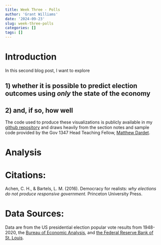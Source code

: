 ```yaml
---
title: Week Three - Polls
author: 'Grant Williams'
date: '2024-09-23'
slug: week-three-polls
categories: []
tags: []
---
```


# Introduction

In this second blog post, I want to explore 

## 1) whether it is possible to predict election outcomes using *only* the state of the economy

## 2) and, if so, how well

The code used to produce these visualizations is publicly available in my [github repository](https://github.com/grantbw4/election-blog) and draws heavily from the section notes and sample code provided by the Gov 1347 Head Teaching Fellow, [Matthew Dardet](https://www.matthewdardet.com/harvard-election-analytics-2024/).

# Analysis 

# Citations:

Achen, C. H., & Bartels, L. M. (2016). Democracy for realists: *why elections do not produce responsive government.* Princeton University Press.

# Data Sources: 

Data are from the US presidential election popular vote results from 1948-2020, the [Bureau of Economic Analysis](https://apps.bea.gov/iTable/?reqid=19&step=2&isuri=1&categories=survey#eyJhcHBpZCI6MTksInN0ZXBzIjpbMSwyLDMsM10sImRhdGEiOltbImNhdGVnb3JpZXMiLCJTdXJ2ZXkiXSxbIk5JUEFfVGFibGVfTGlzdCIsIjI2NCJdLFsiRmlyc3RfWWVhciIsIjE5NDciXSxbIkxhc3RfWWVhciIsIjIwMjQiXSxbIlNjYWxlIiwiMCJdLFsiU2VyaWVzIiwiUSJdXX0=.), and [the Federal Reserve Bank of St. Louis](https://fred.stlouisfed.org/).